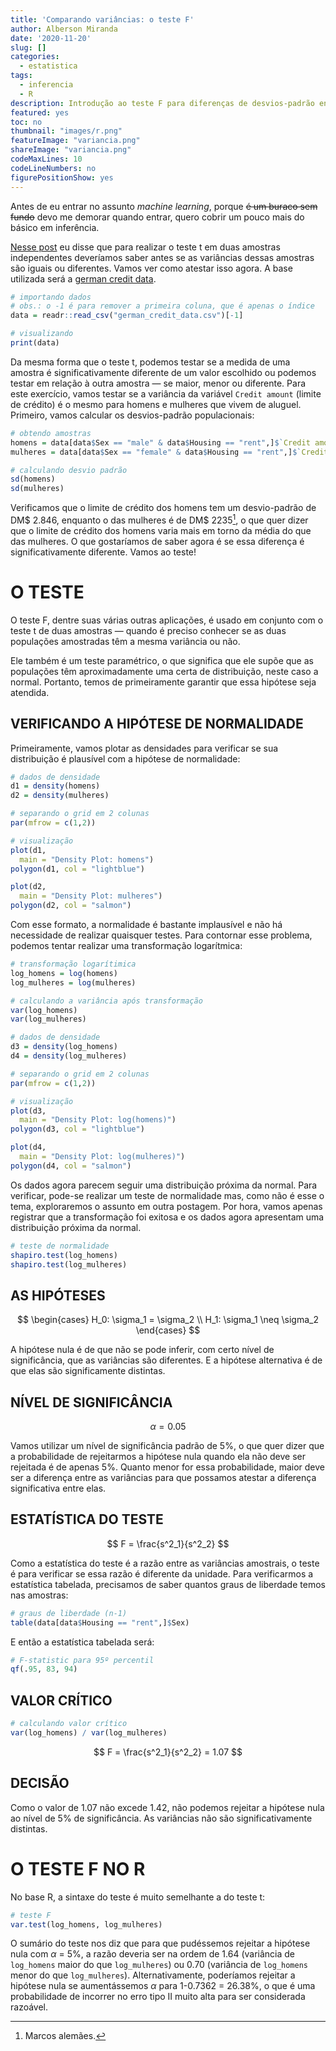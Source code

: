 ```yaml
---
title: 'Comparando variâncias: o teste F'
author: Alberson Miranda
date: '2020-11-20'
slug: []
categories:
  - estatistica
tags:
  - inferencia
  - R
description: Introdução ao teste F para diferenças de desvios-padrão entre duas amostras.
featured: yes
toc: no
thumbnail: "images/r.png"
featureImage: "variancia.png"
shareImage: "variancia.png"
codeMaxLines: 10
codeLineNumbers: no
figurePositionShow: yes
---
```


Antes de eu entrar no assunto *machine learning*, porque ~~é um buraco sem fundo~~ devo me demorar quando entrar, quero cobrir um pouco mais do básico em inferência.

[Nesse post](https://datamares.netlify.app/post/atestando-diferencas-em-medias-o-teste-t-para-amostras-independentes/) eu disse que para realizar o teste t em duas amostras independentes deveríamos saber antes se as variâncias dessas amostras são iguais ou diferentes. Vamos ver como atestar isso agora. A base utilizada será a [german credit data](https://www.kaggle.com/uciml/german-credit).

```r

# importando dados
# obs.: o -1 é para remover a primeira coluna, que é apenas o índice
data = readr::read_csv("german_credit_data.csv")[-1]

# visualizando
print(data)

```

Da mesma forma que o teste t, podemos testar se a medida de uma amostra é significativamente diferente de um valor escolhido ou podemos testar em relação à outra amostra — se maior, menor ou diferente. Para este exercício, vamos testar se a variância da variável `Credit amount` (limite de crédito) é o mesmo para homens e mulheres que vivem de aluguel. Primeiro, vamos calcular os desvios-padrão populacionais:

```r

# obtendo amostras
homens = data[data$Sex == "male" & data$Housing == "rent",]$`Credit amount`
mulheres = data[data$Sex == "female" & data$Housing == "rent",]$`Credit amount`

# calculando desvio padrão
sd(homens)
sd(mulheres)

```

Verificamos que o limite de crédito dos homens tem um desvio-padrão de DM\$ 2.846, enquanto o das mulheres é de DM\$ 2235^[Marcos alemães.], o que quer dizer que o limite de crédito dos homens varia mais em torno da média do que das mulheres. O que gostaríamos de saber agora é se essa diferença é significativamente diferente. Vamos ao teste!

# O TESTE

O teste F, dentre suas várias outras aplicações, é usado em conjunto com o teste t de duas amostras — quando é preciso conhecer se as duas populações amostradas têm a mesma variância ou não.

Ele também é um teste paramétrico, o que significa que ele supõe que as populações têm aproximadamente uma certa de distribuição, neste caso a normal. Portanto, temos de primeiramente garantir que essa hipótese seja atendida.

## VERIFICANDO A HIPÓTESE DE NORMALIDADE

Primeiramente, vamos plotar as densidades para verificar se sua distribuição é plausível com a hipótese de normalidade:

```r

# dados de densidade
d1 = density(homens)
d2 = density(mulheres)

# separando o grid em 2 colunas
par(mfrow = c(1,2))

# visualização
plot(d1,
  main = "Density Plot: homens")
polygon(d1, col = "lightblue")

plot(d2,
  main = "Density Plot: mulheres")
polygon(d2, col = "salmon")

```

Com esse formato, a normalidade é bastante implausível e não há necessidade de realizar quaisquer testes. Para contornar esse problema, podemos tentar realizar uma transformação logarítmica:

```r

# transformação logarítimica
log_homens = log(homens)
log_mulheres = log(mulheres)

# calculando a variância após transformação
var(log_homens)
var(log_mulheres)

# dados de densidade
d3 = density(log_homens)
d4 = density(log_mulheres)

# separando o grid em 2 colunas
par(mfrow = c(1,2))

# visualização
plot(d3,
  main = "Density Plot: log(homens)")
polygon(d3, col = "lightblue")

plot(d4,
  main = "Density Plot: log(mulheres)")
polygon(d4, col = "salmon")

```

Os dados agora parecem seguir uma distribuição próxima da normal. Para verificar, pode-se realizar um teste de normalidade mas, como não é esse o tema, exploraremos o assunto em outra postagem. Por hora, vamos apenas registrar que a transformação foi exitosa e os dados agora apresentam uma distribuição próxima da normal.

```r

# teste de normalidade
shapiro.test(log_homens)
shapiro.test(log_mulheres)

```

## AS HIPÓTESES

$$
\begin{cases}
H_0: \sigma_1 = \sigma_2 \\
H_1: \sigma_1 \neq \sigma_2
\end{cases}
$$

A hipótese nula é de que não se pode inferir, com certo nível de significância, que as variâncias são diferentes. E a hipótese alternativa é de que elas são significamente distintas.

## NÍVEL DE SIGNIFICÂNCIA

$$ \alpha = 0.05 $$

Vamos utilizar um nível de significância padrão de 5%, o que quer dizer que a probabilidade de rejeitarmos a hipótese nula quando ela não deve ser rejeitada é de apenas 5%. Quanto menor for essa probabilidade, maior deve ser a diferença entre as variâncias para que possamos atestar a diferença significativa entre elas.

## ESTATÍSTICA DO TESTE

$$ F = \frac{s^2_1}{s^2_2} $$

Como a estatística do teste é a razão entre as variâncias amostrais, o teste é para verificar se essa razão é diferente da unidade. Para verificarmos a estatística tabelada, precisamos de saber quantos graus de liberdade temos nas amostras:

```r

# graus de liberdade (n-1)
table(data[data$Housing == "rent",]$Sex)

```

E então a estatística tabelada será:

```r

# F-statistic para 95º percentil
qf(.95, 83, 94)

```

## VALOR CRÍTICO

```r

# calculando valor crítico
var(log_homens) / var(log_mulheres)

```

$$ F = \frac{s^2_1}{s^2_2} = 1.07 $$

## DECISÃO

Como o valor de 1.07 não excede 1.42, não podemos rejeitar a hipótese nula ao nível de 5% de significância. As variâncias não são significativamente distintas.

# O TESTE F NO R

No base R, a sintaxe do teste é muito semelhante a do teste t:

```r

# teste F
var.test(log_homens, log_mulheres)

```

O sumário do teste nos diz que para que pudéssemos rejeitar a hipótese nula com $\alpha$ = 5%, a razão deveria ser na ordem de 1.64 (variância de `log_homens` maior do que `log_mulheres`) ou 0.70 (variância de `log_homens` menor do que `log_mulheres`). Alternativamente, poderíamos rejeitar a hipótese nula se aumentássemos $\alpha$ para 1-0.7362 = 26.38%, o que é uma probabilidade de incorrer no erro tipo II muito alta para ser considerada razoável.
